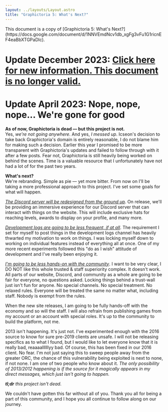 ```yaml
---
layout: ../layouts/Layout.astro
title: "Graphictoria 5: What's Next?"
---
```



<div class="notification">
	This document is a copy of [Graphictoria 5: What's
	Next?](https://docs.google.com/document/d/1NNVEmdNcv1db_xgFg3vFu1G1ricnEF4eaBbXTGPaDlc).
</div>

# Update December 2023: [Click here for new information. This document is no longer valid.](https://discord.gg/6WDNZcNGXm)

# Update April 2023: Nope, nope, nope... We're gone for good

**As of now, Graphictoria is dead — but this project is not.**  
Yes, _we're not going anywhere_. And yes, _I messed up_. Icseon's decision to take back Graphictoria's domain is entirely reasonable, I do not blame him for making such a decision. Earlier this year I promised to be more transparent with Graphictoria's updates and failed to follow through with it after a few posts. Fear not, Graphictoria is still heavily being worked on behind the scenes. Time is a valuable resource that I unfortunately have not had a lot of for the past two years.

**What's next?**  
We're rebranding. Simple as pie — yet more bitter. From now on I'll be taking a more professional approach to this project. I've set some goals for what will happen.

<ins>*The Discord server will be redesigned from the ground up*</ins>. On
release, we'll be providing an immersive experience for our Discord server that
can interact with things on the website. This will include exclusive hats for
reaching levels, awards to display on your profile, and many more.

<ins>*Development logs are going to be less frequent, if at all*</ins>. The
requirement I set for myself to post things in the development logs channel has
heavily thwarted my motivation to work on things. I was locking myself down to
working on individual features instead of everything all at once. One of my more
recent experiments followed this "do as I wish" attitude of development and I've
really been enjoying it.

<ins>*I'm going to be less hands-on with the community*</ins>. I want to be very
clear, I DO NOT like this whole trusted & staff superiority complex. It doesn't
work. All parts of our website, Discord, and community as a whole are going to
be fair for everyone, no questions asked. Locking things behind a trust-wall
just isn't fun for anyone. No special channels. No special treatment. No relaxed
rules. Everyone will be treated the same no matter what, including staff. Nobody
is exempt from the rules.

When the new site releases, I am going to be fully hands-off with the economy and so will the staff. I will also refrain from publishing games from my account or an account with special roles. It's up to the community to build the platform, not me.

2013 isn't happening. It's just not. I've experimented enough with the 2016 source to know for sure pre-2019 clients are unsafe. I will not be releasing specifics as to what I found, but I would like to let everyone know that it is really bad, reaaaallllllyy bad. Of course, this has been fixed in our 2016 client. No fear. I'm not just saying this to sweep people away from the greater ORC, the chance of this vulnerability being exploited is next to none, if not none. I am one of two people who know about it. _The only possibility of 2013/2012 happening is if the source for it magically appears in my direct messages, which just isn't going to happen._

_**tl;dr** this project isn't dead._

We couldn't have gotten this far without all of you. Thank you all for being a part of this community, and I hope you all continue to follow along on our journey.
